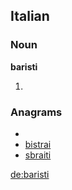 ==Italian==

===Noun===
'''baristi''' {{m}}

# {{plural of|[[barista]]|lang=it}}

===Anagrams===
* {{alphagram|abiirst}}
* [[bistrai#Italian|bistrai]]
* [[sbraiti#Italian|sbraiti]]

[[de:baristi]]